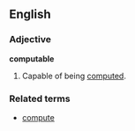 ==English==

===Adjective===
'''computable'''

# Capable of being [[compute]]d.

===Related terms===
*[[compute]]